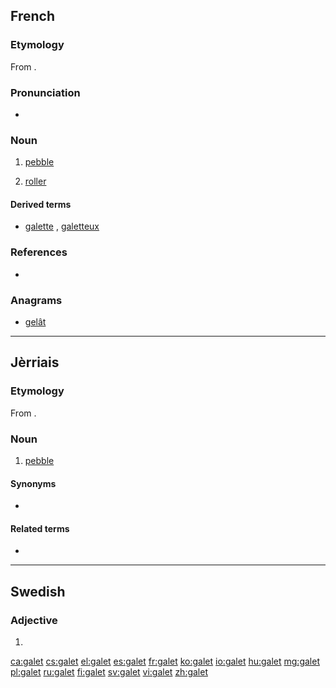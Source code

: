 ==French==

===Etymology===
From {{etyl|fro|fr}} {{term|gal||rock|lang=fro}}.

===Pronunciation===
* {{IPA|/ɡalɛ/|lang=fr}}

===Noun===
{{fr-noun|m}}

# [[pebble]]
# {{context|technology|lang=fr}} [[roller]]

====Derived terms====
* [[galette]] {{f}}, [[galetteux]]

===References===
* {{R:NPLarousse}}

===Anagrams===
* [[gelât#French|gelât]]

----

==Jèrriais==

===Etymology===
From {{etyl|fro|roa-jer}} {{term|gal||rock|lang=fro}}{{suffix||et|lang=roa-jer}}.

===Noun===
{{roa-jer-noun|m}}

# [[pebble]]

====Synonyms====
* {{l|roa-jer|galot}}

====Related terms====
* {{l|roa-jer|galiche|gloss=pebbles}}

----

==Swedish==

===Adjective===
{{head|sv|adjective form}}

# {{sv-adj-form-abs-indef-n|galen}}

[[ca:galet]]
[[cs:galet]]
[[el:galet]]
[[es:galet]]
[[fr:galet]]
[[ko:galet]]
[[io:galet]]
[[hu:galet]]
[[mg:galet]]
[[pl:galet]]
[[ru:galet]]
[[fi:galet]]
[[sv:galet]]
[[vi:galet]]
[[zh:galet]]